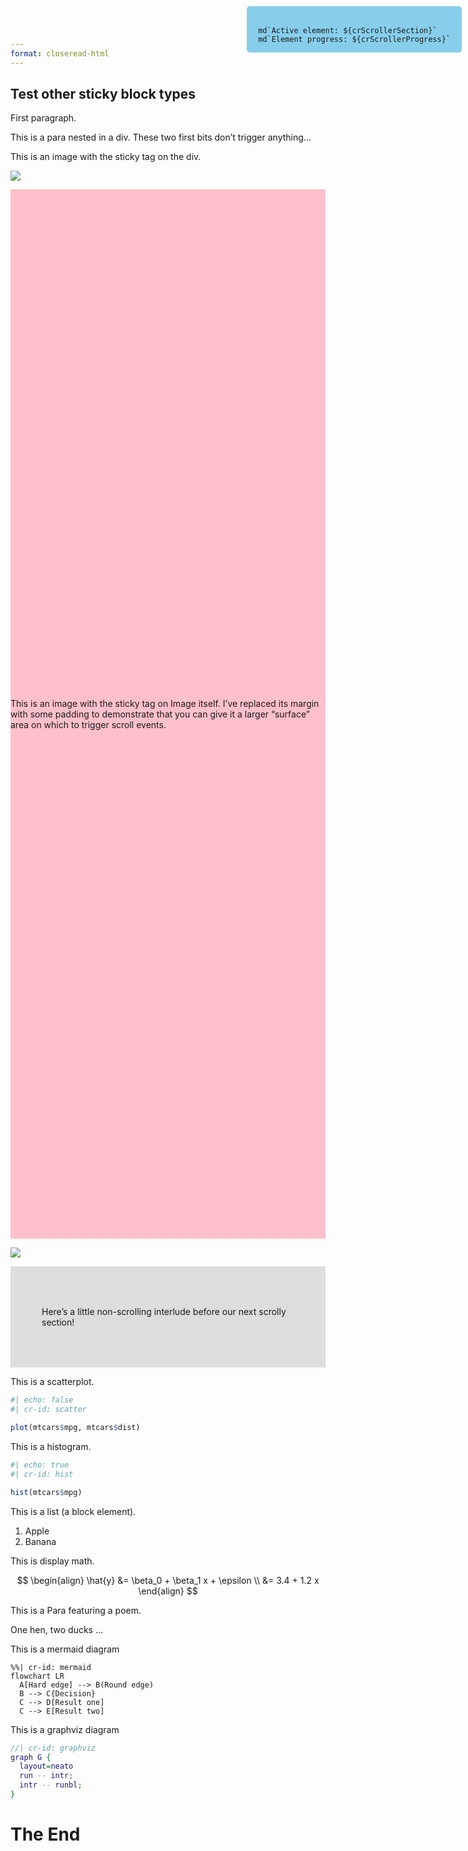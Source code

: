```yaml
---
format: closeread-html
---
```


::::{.cr-sidebar}

# Test other sticky block types

First paragraph.

::: {}
This is a para nested in a div. These two first bits don't trigger anything...
:::

[This is an image with the sticky tag on the div.]{.cr-crossfade cr-to="pink"}

:::{cr-id="pink"}
![](pink-desktop.png)
:::

:::{.cr-crossfade cr-from="pink" cr-to="blue" style="margin-block: 0; padding-block: 20svh; background-color: pink;"}
This is an image with the sticky tag on Image itself. I've replaced its margin with some padding to demonstrate that you can give it a larger "surface" area on which to trigger scroll events.
:::

![](blue-desktop.png){cr-id="blue"}

::::

::::{.column-screen-inset style="background-color: #dddddd; padding: 50px;"}
Here's a little non-scrolling interlude before our next scrolly section!
::::

::::{.cr-sidebar}

[This is a scatterplot.]{.cr-crossfade cr-to="scatter"}

```r
#| echo: false
#| cr-id: scatter

plot(mtcars$mpg, mtcars$dist)
```

[This is a histogram.]{.cr-crossfade cr-from="scatter" cr-to="hist"}

```r
#| echo: true
#| cr-id: hist

hist(mtcars$mpg)
```

[This is a list (a block element).]{.cr-crossfade cr-from="hist" cr-to="list"}

:::{cr-id="list"}
1. Apple
2. Banana
:::

[This is display math.]{.cr-crossfade cr-from="list" cr-to="displaymath"}

::: {cr-id="displaymath"}

$$
\begin{align}
\hat{y} &= \beta_0 + \beta_1 x + \epsilon \\
&= 3.4 + 1.2 x
\end{align}
$$

:::

[This is a Para featuring a poem.]{.cr-crossfade cr-from="displaymath" cr-to="oneline"}

::: {cr-id="oneline"}
One hen, two ducks ...
:::

[This is a mermaid diagram]{.cr-crossfade cr-from="oneline" cr-to="mermaid"}

```mermaid
%%| cr-id: mermaid
flowchart LR
  A[Hard edge] --> B(Round edge)
  B --> C{Decision}
  C --> D[Result one]
  C --> E[Result two]
```

[This is a graphviz diagram]{.cr-crossfade cr-from="mermaid" cr-to="graphviz"}

```dot
//| cr-id: graphviz
graph G {
  layout=neato
  run -- intr;
  intr -- runbl;
}
```

:::

# The End


:::{.counter style="position: fixed; top: 10px; right: 10px; background-color: skyblue; border-radius: 5px; padding: 18px 18px 0 18px;"}
```ojs
md`Active element: ${crScrollerSection}`
md`Element progress: ${crScrollerProgress}`
```
:::